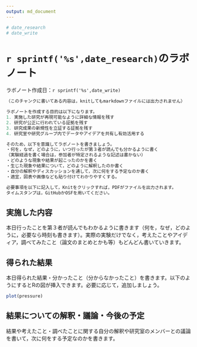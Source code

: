 ```yaml
---
output: md_document
---
```


```r
# date_research
# date_write
```

# `r sprintf('%s',date_research)`のラボノート

ラボノート作成日：`r sprintf('%s',date_write)`


```r
（このチャンクに書いてある内容は，knitしてもmarkdownファイルには出力されません）

ラボノートを作成する目的は以下になります。
1. 実施した研究が再現可能なように詳細な情報を残す
2. 研究が公正に行われている証拠を残す
3. 研究成果の新規性を立証する証拠を残す
4. 研究室や研究グループ内でデータやアイデアを共有し有効活用する

そのため，以下を意識してラボノートを書きましょう。
・何を，なぜ，どのように，いつ行ったが第３者が読んでも分かるように書く
（実験経過を書く場合は，参加者が特定されるような記述は書かない）
・どのような現象や結果が起こったのかを書く
・生じた現象や結果について，どのように解釈したのか書く
・自分の解釈やディスカッションを通して，次に何をする予定なのか書く
・適宜，図表や画像なども貼り付けてわかりやすくする。

必要事項を以下に記入して，Knitをクリックすれば，PDFがファイルを出力されます。
タイムスタンプは，GitHubかOSFを用いてください。
```

## 実施した内容

本日行ったことを第３者が読んでもわかるように書きます（何を，なぜ，どのように，必要なら時刻も書きます）。実際の実験だけでなく，考えたことやアイディア，調べてみたこと（論文のまとめとかも等）もどんどん書いていきます。


## 得られた結果

本日得られた結果・分かったこと（分からなかったこと）を書きます。以下のようにするとRの図が挿入できます。必要に応じて，追加しましょう。

```r
plot(pressure)
```


## 結果についての解釈・議論・今後の予定

結果や考えたこと・調べたことに関する自分の解釈や研究室のメンバーとの議論を書いて，次に何をする予定なのかを書きます。
